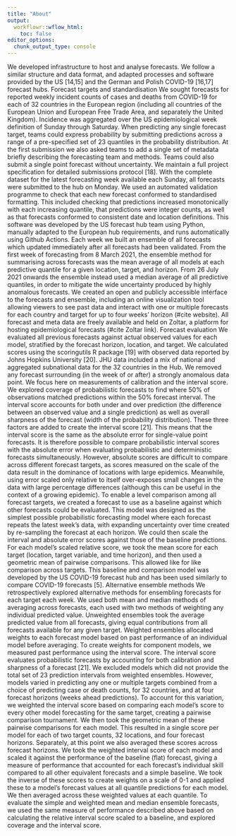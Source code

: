 ```yaml
---
title: "About"
output:
  workflowr::wflow_html:
    toc: false
editor_options:
  chunk_output_type: console
---
```

We developed infrastructure to host and analyse forecasts. We follow a similar structure and data format, and adapted processes and software provided by the US [14,15] and the German and Polish COVID-19 [16,17] forecast hubs. 
Forecast targets and standardisation
We sought forecasts for reported weekly incident counts of cases and deaths from COVID-19 for each of 32 countries in the European region (including all countries of the European Union and European Free Trade Area, and separately the United Kingdom). Incidence was aggregated over the US epidemiological week definition of Sunday through Saturday. When predicting any single forecast target, teams could express probability by submitting predictions across a range of a pre-specified set of 23 quantiles in the probability distribution. At the first submission we also asked teams to add a single set of metadata briefly describing the forecasting team and methods. Teams could also submit a single point forecast without uncertainty. We maintain a full project specification for detailed submissions protocol [18]. 
With the complete dataset for the latest forecasting week available each Sunday, all forecasts were submitted to the hub on Monday. We used an automated validation programme to check that each new forecast conformed to standardised formatting. This included checking that predictions increased monotonically with each increasing quantile, that predictions were integer counts, as well as that forecasts conformed to consistent date and location definitions. This software was developed by the US forecast hub team using Python, manually adapted to the European hub requirements, and runs automatically using Github Actions.
Each week we built an ensemble of all forecasts which updated immediately after all forecasts had been validated. From the first week of forecasting from 8 March 2021, the ensemble method for summarising across forecasts was the mean average of all models at each predictive quantile for a given location, target, and horizon. From 26 July 2021 onwards the ensemble instead used a median average of all predictive quantiles, in order to mitigate the wide uncertainty produced by highly anomalous forecasts.
We created an open and publicly accessible interface to the forecasts and ensemble, including an online visualization tool allowing viewers to see past data and interact with one or multiple forecasts for each country and target for up to four weeks’ horizon (#cite website). All forecast and meta data are freely available and held on Zoltar, a platform for hosting epidemiological forecasts (#cite Zoltar link).
Forecast evaluation 
We evaluated all previous forecasts against actual observed values for each model, stratified by the forecast horizon, location, and target. We calculated scores using the scoringutils R package [19] with observed data reported by Johns Hopkins University [20]. JHU data included a mix of national and aggregated subnational data for the 32 countries in the Hub. We removed any forecast surrounding (in the week of or after) a strongly anomalous data point.
We focus here on measurements of calibration and the interval score. 
We explored coverage of probabilistic forecasts to find where 50% of observations matched predictions within the 50% forecast interval. 
The interval score accounts for both under and over prediction (the difference between an observed value and a single prediction) as well as overall sharpness of the forecast (width of the probability distribution). These three factors are added to create the interval score [21]. This means that the interval score is the same as the absolute error for single-value point forecasts. It is therefore possible to compare probabilistic interval scores with the absolute error when evaluating probabilistic and deterministic forecasts simultaneously.
However, absolute scores are difficult to compare across different forecast targets, as scores measured on the scale of the data result in the dominance of locations with large epidemics. Meanwhile, using error scaled only relative to itself over-exposes small changes in the data with large percentage differences (although this can be useful in the context of a growing epidemic). To enable a level comparison among all forecast targets, we created a forecast to use as a baseline against which other forecasts could be evaluated. This model was designed as the simplest possible probabilistic forecasting model where each forecast repeats the latest week’s data, with expanding uncertainty over time created by re-sampling the forecast at each horizon.
We could then scale the interval and absolute error scores against those of the baseline predictions. For each model’s scaled relative score, we took the mean score for each target (location, target variable, and time horizon), and then used a geometric mean of pairwise comparisons. This allowed like for like comparison across targets. This baseline and comparison model was developed by the US COVID-19 forecast hub and has been used similarly to compare COVID-19 forecasts [5]. 
Alternative ensemble methods
We retrospectively explored alternative methods for ensembling forecasts for each target each week. We used both mean and median methods of averaging across forecasts, each used with two methods of weighting any individual predicted value. Unweighted ensembles took the average predicted value from all forecasts, giving equal contributions from all forecasts available for any given target. Weighted ensembles allocated weights to each forecast model based on past performance of an individual model before averaging.
To create weights for component models, we measured past performance using the interval score. The interval score evaluates probabilistic forecasts by accounting for both calibration and sharpness of a forecast [21]. We excluded models which did not provide the total set of 23 prediction intervals from weighted ensembles. However, models varied in predicting any one or multiple targets combined from a choice of predicting case or death counts, for 32 countries, and at four forecast horizons (weeks ahead predictions). To account for this variation, we weighted the interval score based on comparing each model’s score to every other model forecasting for the same target, creating a pairwise comparison tournament. We then took the geometric mean of these pairwise comparisons for each model. This resulted in a single score per model for each of two target counts, 32 locations, and four forecast horizons. Separately, at this point we also averaged these scores across forecast horizons.
We took the weighted interval score of each model and scaled it against the performance of the baseline (flat) forecast, giving a measure of performance that accounted for each forecast’s individual skill compared to all other equivalent forecasts and a simple baseline. We took the inverse of these scores to create weights on a scale of 0-1 and applied these to a model’s forecast values at all quantile predictions for each model. We then averaged across these weighted values at each quantile.
To evaluate the simple and weighted mean and median ensemble forecasts, we used the same measure of performance described above based on calculating the relative interval score scaled to a baseline, and explored coverage and the interval score.

